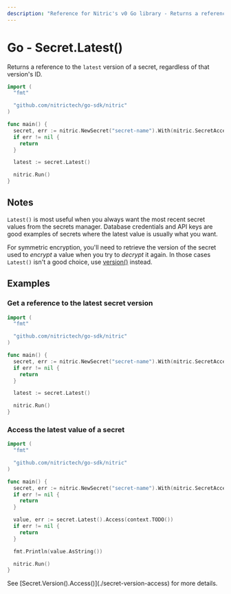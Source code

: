 ```yaml
---
description: "Reference for Nitric's v0 Go library - Returns a reference to the latest version of a secret, regardless of that version's ID."
---
```


# Go - Secret.Latest()

Returns a reference to the `latest` version of a secret, regardless of that version's ID.

```go
import (
  "fmt"

  "github.com/nitrictech/go-sdk/nitric"
)

func main() {
  secret, err := nitric.NewSecret("secret-name").With(nitric.SecretAccessing)
  if err != nil {
    return
  }

  latest := secret.Latest()

  nitric.Run()
}
```

## Notes

`Latest()` is most useful when you always want the most recent secret values from the secrets manager. Database credentials and API keys are good examples of secrets where the latest value is usually what you want.

For symmetric encryption, you'll need to retrieve the version of the secret used to _encrypt_ a value when you try to _decrypt_ it again. In those cases `Latest()` isn't a good choice, use [version()](./secret-version) instead.

## Examples

### Get a reference to the latest secret version

```go
import (
  "fmt"

  "github.com/nitrictech/go-sdk/nitric"
)

func main() {
  secret, err := nitric.NewSecret("secret-name").With(nitric.SecretAccessing)
  if err != nil {
    return
  }

  latest := secret.Latest()

  nitric.Run()
}
```

### Access the latest value of a secret

```go
import (
  "fmt"

  "github.com/nitrictech/go-sdk/nitric"
)

func main() {
  secret, err := nitric.NewSecret("secret-name").With(nitric.SecretAccessing)
  if err != nil {
    return
  }

  value, err := secret.Latest().Access(context.TODO())
  if err != nil {
    return
  }

  fmt.Println(value.AsString())

  nitric.Run()
}
```

<Note>
  See [Secret.Version().Access()](./secret-version-access) for more details.
</Note>
